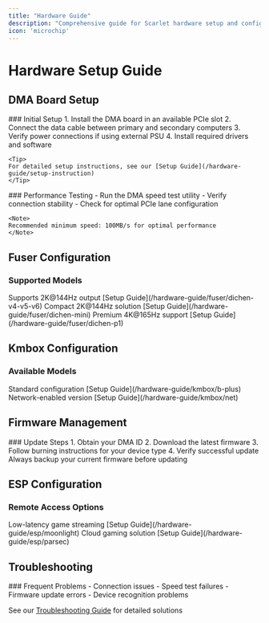 ```yaml
---
title: "Hardware Guide"
description: "Comprehensive guide for Scarlet hardware setup and configuration"
icon: 'microchip'
---
```


# Hardware Setup Guide

## DMA Board Setup

<Tabs>
  <Tab title="Basic Setup">
    ### Initial Setup
    1. Install the DMA board in an available PCIe slot
    2. Connect the data cable between primary and secondary computers
    3. Verify power connections if using external PSU
    4. Install required drivers and software
    
    <Tip>
    For detailed setup instructions, see our [Setup Guide](/hardware-guide/setup-instruction)
    </Tip>
  </Tab>
  
  <Tab title="Speed Testing">
    ### Performance Testing
    - Run the DMA speed test utility
    - Verify connection stability
    - Check for optimal PCIe lane configuration
    
    <Note>
    Recommended minimum speed: 100MB/s for optimal performance
    </Note>
  </Tab>
</Tabs>

## Fuser Configuration

### Supported Models

<CardGroup>
  <Card title="Dichen V4/V5/V6" icon="microchip">
    Supports 2K@144Hz output
    [Setup Guide](/hardware-guide/fuser/dichen-v4-v5-v6)
  </Card>
  
  <Card title="Dichen Mini" icon="microchip">
    Compact 2K@144Hz solution
    [Setup Guide](/hardware-guide/fuser/dichen-mini)
  </Card>
  
  <Card title="Dichen P1" icon="crown">
    Premium 4K@165Hz support
    [Setup Guide](/hardware-guide/fuser/dichen-p1)
  </Card>
</CardGroup>

## Kmbox Configuration

### Available Models

<CardGroup>
  <Card title="Kmbox B+" icon="box">
    Standard configuration
    [Setup Guide](/hardware-guide/kmbox/b-plus)
  </Card>
  
  <Card title="Kmbox Net" icon="network-wired">
    Network-enabled version
    [Setup Guide](/hardware-guide/kmbox/net)
  </Card>
</CardGroup>

## Firmware Management

<Accordion title="Firmware Update Process">
### Update Steps
1. Obtain your DMA ID
2. Download the latest firmware
3. Follow burning instructions for your device type
4. Verify successful update

<Warning>
Always backup your current firmware before updating
</Warning>
</Accordion>

## ESP Configuration

### Remote Access Options

<CardGroup>
  <Card title="Moonlight" icon="moon">
    Low-latency game streaming
    [Setup Guide](/hardware-guide/esp/moonlight)
  </Card>
  
  <Card title="Parsec" icon="globe">
    Cloud gaming solution
    [Setup Guide](/hardware-guide/esp/parsec)
  </Card>
</CardGroup>

## Troubleshooting

<Accordion title="Common Issues">
### Frequent Problems
- Connection issues
- Speed test failures
- Firmware update errors
- Device recognition problems

See our [Troubleshooting Guide](/troubleshooting) for detailed solutions
</Accordion> 